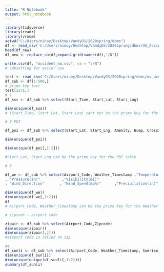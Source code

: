 ```yaml
---
title: "R Notebook"
output: html_notebook
---
```


```r
library(tidyverse)
library(readr)
library(vroom)
setwd("C:/Users/ninoy/Desktop/VandyDS/2020spring/dbms")
df <- read_csv('C:/Users/ninoy/Desktop/VandyDS/2020spring/dbms/US_Accidents_Dec19.csv')
head(df_new)
df_new <- replace_na(df,expand.grid(names(df),"/N"))

write.csv(df, "accident_na.csv", na = "\\N")
# subsetting for easier use

test <- read_csv('C:/Users/ninoy/Desktop/VandyDS/2020spring/dbms/us_accident/accident_na.csv')
df_sub <- df[1:500,]
# prime key test 
test[1271,]
# 1
df_sss <- df_sub %>% select(Start_Time, Start_Lat, Start_Lng)

dim(unique(df_sss)) 
# (Start_Time, Start_Lat, Start_Lng) cant not be the prime key for the whole table

# 2 POI

df_poi <- df_sub %>% select(Start_Lat, Start_Lng, Amenity, Bump, Crossing,  Give_Way , Junction  ,No_Exit , Railway ,Roundabout, Station, Stop, Traffic_Calming, Traffic_Signal, Turning_Loop)

dim(unique(df_poi)) 

dim(unique(df_poi[,1:2])) 

#Start_Lat, Start_Lng can be the prime key for the POI table

# 3

df_we <- df_sub %>% select(Airport_Code, Weather_Timestamp ,"Temperature(F)","Wind_Chill(F)"    ,     "Humidity(%)"          
, "Pressure(in)"          ,"Visibility(mi)"       
, "Wind_Direction"       , "Wind_Speed(mph)"      ,"Precipitation(in)"     ,"Weather_Condition")

dim(unique(df_we))
dim(unique(df_we[,1:2]))
df
# Airport_Code, Weather_Timestamp can be the prime key for the Weather table

# zipcode ~ airport code

zipair <- df_sub %>% select(Airport_Code,Zipcode)
dim(unique(zipair))
dim(unique(zipair[,2]))
#airport code is relied on zip

#4 
df_sunli <- df_sub %>% select(Airport_Code, Weather_Timestamp, Sunrise_Sunset)
dim(unique(df_sunli))
dim(unique(unique(df_sunli[,1:2])))
summary(df_sunli)
```

